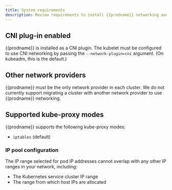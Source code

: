 ```yaml
---
title: System requirements
description: Review requirements to install {{prodname}} networking and network policy.
---
```


<ReqsSys orch='Kubernetes' />

## CNI plug-in enabled

{{prodname}} is installed as a CNI plugin. The kubelet must be configured
to use CNI networking by passing the `--network-plugin=cni` argument. (On
kubeadm, this is the default.)

## Other network providers

{{prodname}} must be the only network provider in each cluster. We do
not currently support migrating a cluster with another network provider to
use {{prodname}} networking.

## Supported kube-proxy modes

{{prodname}} supports the following kube-proxy modes:

- `iptables` (default)

### IP pool configuration

The IP range selected for pod IP addresses cannot overlap with any other
IP ranges in your network, including:

- The Kubernetes service cluster IP range
- The range from which host IPs are allocated

<ReqsKernel />
